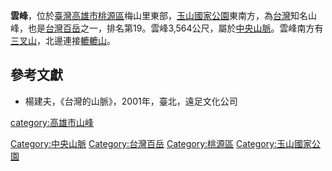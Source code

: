 {{otheruses|subject=台湾山峰|other=蒙古族政治人物，第十二届全国人大常委会委员|云峰 (蒙古族)}}
{{Infobox Mountain
| 名稱 =雲峰
| 照片 =
| 照片說明 =
| 海拔 = {{convert|3564|m|ft|0}}
| listing = [[台灣百岳|台灣百岳]]
| 位置 = {{TWN}}[[高雄市|高雄市]][[桃源區|桃源區]]
| 山脈 =[[中央山脈|中央山脈]]
| prominence = {{convert|734|m|ft|0}}
| 座標 ={{coord|23|21|13.32|N|120|58|32.88|E|type:mountain_region:TW|display=inline,title}}
| 地形圖 =
| 類別 =
| 年齡 =
| 最近噴發 =
| 首次登頂 =
| 最容易的攀登路線 =
| pushpin_map = Taiwan
| pushpin_map_caption = 雲峰的位置
}}

'''雲峰'''，位於[[臺灣|臺灣]][[高雄市|高雄市]][[桃源區|桃源區]]梅山里東部，[[玉山國家公園|玉山國家公園]]東南方，為[[台灣|台灣]]知名山峰，也是[[台灣百岳|台灣百岳]]之一，排名第19。雲峰3,564公尺，屬於[[中央山脈|中央山脈]]。雲峰南方有[[三叉山|三叉山]]，北邊連接[[轆轆山|轆轆山]]。

==參考文獻==
*楊建夫，《台灣的山脈》，2001年，臺北，遠足文化公司

{{Taiwan Top 100 Peaks}}

[[category:高雄市山峰|category:高雄市山峰]]
[[Category:中央山脈|Category:中央山脈]]
[[Category:台灣百岳|Category:台灣百岳]]
[[Category:桃源區|Category:桃源區]]
[[Category:玉山國家公園|Category:玉山國家公園]]